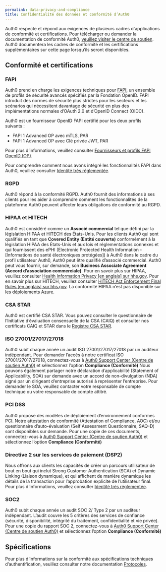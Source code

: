 ```yaml
---
permalink: data-privacy-and-compliance
title: Confidentialité des données et conformité d’Auth0
---
```


Auth0 respecte et répond aux exigences de plusieurs cadres d'applications de conformité et certifications. Pour télécharger ou demander la documentation de conformité Auth0, [veuillez visiter le centre de soutien](https://support.auth0.com/compliance). Auth0 documentera les cadres de conformité et les certifications supplémentaires sur cette page lorsqu’ils seront disponibles.



## Conformité et certifications

### FAPI

Auth0 prend en charge les exigences techniques pour [FAPI](https://openid.net/wg/fapi/), un ensemble de profils de sécurité avancés spécifiés par la Fondation OpenID. FAPI introduit des normes de sécurité plus strictes pour les secteurs et les scénarios qui nécessitent davantage de sécurité en plus des implémentations normales d’OAuth 2.0 et d’OpenID Connect (OIDC).

Auth0 est un fournisseur OpenID FAPI certifié pour les deux profils suivants :

* FAPI 1 Advanced OP avec mTLS, PAR
* FAPI 1 Advanced OP avec Clé privée JWT, PAR

Pour plus d’informations, veuillez consulter [Fournisseurs et profils FAPI OpenID (OP)](https://openid.net/certification/#FAPI-OP-P).

Pour comprendre comment nous avons intégré les fonctionnalités FAPI dans Auth0, veuillez consulter [Identité très réglementée](/highly-regulated-identity).

### RGPD

Auth0 répond à la conformité RGPD. Auth0 fournit des informations à ses clients pour les aider à comprendre comment les fonctionnalités de la plateforme Auth0 peuvent affecter leurs obligations de conformité au RGPD.

### HIPAA et HITECH

Auth0 est considéré comme un **Associé commercial** tel que défini par la législation HIPAA et HITECH des États-Unis. Pour les clients Auth0 qui sont qualifiés en tant que **Covered Entity (Entité couverte)** conformément à la législation HIPAA des États-Unis et aux lois et réglementations connexes et qui fournissent des ePHI (Electronic Protected Health Information - [Informations de santé électroniques protégées]) à Auth0 dans le cadre du profil utilisateur Auth0, Auth0 peut être qualifié d’associé commercial. Auth0 peut vous fournir, sur demande, son **Business Associate Agreement (Accord d’association commerciale)**. Pour en savoir plus sur HIPAA, veuillez consulter [Health Information Privacy [en anglais] sur hhs.gov](https://www.hhs.gov/hipaa/index.html). Pour en savoir plus sur HITECH, veuillez consulter [HITECH Act Enforcement Final Rules [en anglais] sur hhs.gov](https://www.hhs.gov/hipaa/for-professionals/special-topics/HITECH-act-enforcement-interim-final-rule/index.html). La conformité HIPAA n’est pas disponible sur les déploiements Azure.

### CSA STAR

Auth0 est certifié CSA STAR. Vous pouvez consulter le questionnaire de l’Initiative d’évaluation consensuelle de la CSA (CAIQ) et consulter nos certificats CAIQ et STAR dans le [Registre CSA STAR](https://cloudsecurityalliance.org/star/registry/auth0/).

### ISO 27001/27017/27018

Auth0 subit chaque année un audit ISO 27001/27017/27018 par un auditeur indépendant. Pour demander l’accès à notre certificat ISO 27001/27017/27018, connectez-vous à [Auth0 Support Center (Centre de soutien Auth0)](http://support.auth0.com) et sélectionnez l’option **Compliance (Conformité)** Nous pouvons également partager notre déclaration d’applicabilité (Statement of Applicability, SOA) sur demande avec un accord de non-divulgation (NDA) signé par un dirigeant d’entreprise autorisé à représenter l’entreprise. Pour demander le SOA, veuillez contacter votre responsable de compte technique ou votre responsable de compte attitré.

### PCI DSS

Auth0 propose des modèles de déploiement d’environnement conformes PCI. Notre attestation de conformité (Attestation of Compliance, AOC) et/ou questionnaire d’auto-évaluation (Self Assessment Questionnaire, SAQ-D) sont disponibles sur demande. Pour une copie de ces documents, connectez-vous à [Auth0 Support Center (Centre de soutien Auth0)](http://support.auth0.com) et sélectionnez l’option **Compliance (Conformité)**

### Directive 2 sur les services de paiement (DSP2)

Nous offrons aux clients les capacités de créer un parcours utilisateur de bout en bout qui inclut Strong Customer Authentication (SCA) et Dynamic Linking (Liaison dynamique), et qui affichent de manière dynamique les détails de la transaction pour l’approbation explicite de l’utilisateur final. Pour plus d’informations, veuillez consulter [Identité très réglementée](/highly-regulated-identity).

### SOC2

Auth0 subit chaque année un audit SOC 2/ Type 2 par un auditeur indépendant. L’audit couvre les 5 critères des services de confiance (sécurité, disponibilité, intégrité du traitement, confidentialité et vie privée). Pour une copie du rapport SOC 2, connectez-vous à [Auth0 Support Center (Centre de soutien Auth0)](http://support.auth0.com) et sélectionnez l’option **Compliance (Conformité)**

## Spécifications

Pour plus d’informations sur la conformité aux spécifications techniques d’authentification, veuillez consulter notre documentation [Protocoles](/protocols).